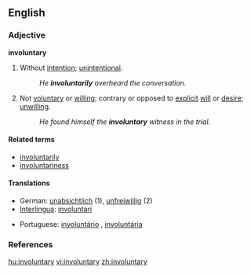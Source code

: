 ==English==

===Adjective===
'''involuntary'''

# Without [[intention]]; [[unintentional]].
#: ''He '''involuntarily''' overheard the conversation.''
# Not [[voluntary]] or [[willing]]; contrary or opposed to [[explicit]] [[will]] or [[desire]]; [[unwilling]].
#: ''He found himself the '''involuntary''' witness in the trial.''

====Related terms====
*[[involuntarily]]
*[[involuntariness]]

====Translations====
{{top}}
*German: [[unabsichtlich]] (1), [[unfreiwillig]] (2)
*[[Interlingua]]: [[involuntari]]
{{mid}}
*Portuguese: [[involuntário]] {{m}}, [[involuntária]] {{f}}
{{bottom}}

===References===
{{R:Century 1911}}
{{R:Webster 1913}}

[[hu:involuntary]]
[[vi:involuntary]]
[[zh:involuntary]]